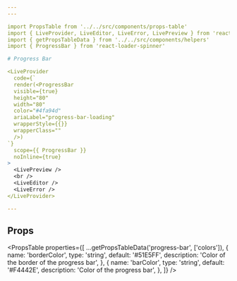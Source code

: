 ```yaml
---
---

import PropsTable from '../../src/components/props-table'
import { LiveProvider, LiveEditor, LiveError, LivePreview } from 'react-live'
import { getPropsTableData } from '../../src/components/helpers'
import { ProgressBar } from 'react-loader-spinner'

# Progress Bar

<LiveProvider
  code={`
  render(<ProgressBar
  visible={true}
  height="80"
  width="80"
  color="#4fa94d"
  ariaLabel="progress-bar-loading"
  wrapperStyle={{}}
  wrapperClass=""
  />)
`}
  scope={{ ProgressBar }}
  noInline={true}
>
  <LivePreview />
  <br />
  <LiveEditor />
  <LiveError />
</LiveProvider>

---
```


## Props

<PropsTable
  properties={[
    ...getPropsTableData('progress-bar', ['colors']),
    {
      name: 'borderColor',
      type: 'string',
      default: '#51E5FF',
      description: 'Color of the border of the progress bar',
    },
    {
      name: 'barColor',
      type: 'string',
      default: '#F4442E',
      description: 'Color of the progress bar',
    },
  ]}
/>

